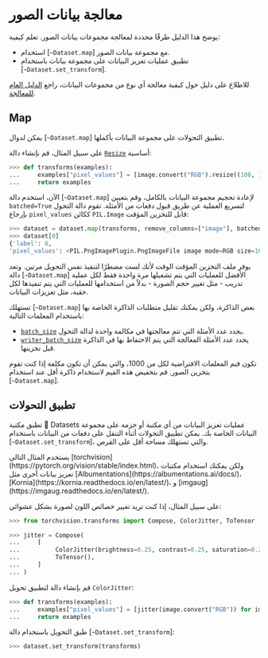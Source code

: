 # معالجة بيانات الصور

يوضح هذا الدليل طرقًا محددة لمعالجة مجموعات بيانات الصور. تعلم كيفية:

- استخدام [`~Dataset.map`] مع مجموعة بيانات الصور.
- تطبيق عمليات تعزيز البيانات على مجموعة بيانات باستخدام [`~Dataset.set_transform`].

للاطلاع على دليل حول كيفية معالجة أي نوع من مجموعات البيانات، راجع <a class="underline decoration-sky-400 decoration-2 font-semibold" href="./process">الدليل العام للمعالجة</a>.

## Map

يمكن لدوال [`~Dataset.map`] تطبيق التحولات على مجموعة البيانات بأكملها.

على سبيل المثال، قم بإنشاء دالة [`Resize`](https://pytorch.org/vision/stable/generated/torchvision.transforms.Resize.html) أساسية:

```py
>>> def transforms(examples):
...     examples["pixel_values"] = [image.convert("RGB").resize((100, 100)) for image in examples["image"]]
...     return examples
```

الآن، استخدم دالة [`~Dataset.map`] لإعادة تحجيم مجموعة البيانات بالكامل، وقم بتعيين `batched=True` لتسريع العملية عن طريق قبول دفعات من الأمثلة. تقوم دالة التحول بإرجاع `pixel_values` ككائن `PIL.Image` قابل للتخزين المؤقت:

```py
>>> dataset = dataset.map(transforms, remove_columns=["image"], batched=True)
>>> dataset[0]
{'label': 6,
'pixel_values': <PIL.PngImagePlugin.PngImageFile image mode=RGB size=100x100 at 0x7F058237BB10>}
```

يوفر ملف التخزين المؤقت الوقت لأنك لست مضطرًا لتنفيذ نفس التحويل مرتين. وتعد دالة [`~Dataset.map`] الأفضل للعمليات التي يتم تشغيلها مرة واحدة فقط لكل عملية تدريب - مثل تغيير حجم الصورة - بدلاً من استخدامها للعمليات التي يتم تنفيذها لكل حقبة، مثل تعزيزات البيانات.

تستهلك [`~Dataset.map`] بعض الذاكرة، ولكن يمكنك تقليل متطلبات الذاكرة الخاصة بها باستخدام المعلمات التالية:

- [`batch_size`](./package_reference/main_classes#datasets.DatasetDict.map.batch_size) يحدد عدد الأمثلة التي تتم معالجتها في مكالمة واحدة لدالة التحول.
- [`writer_batch_size`](./package_reference/main_classes#datasets.DatasetDict.map.writer_batch_size) يحدد عدد الأمثلة المعالجة التي يتم الاحتفاظ بها في الذاكرة قبل تخزينها.

تكون قيم المعلمات الافتراضية لكل من 1000، والتي يمكن أن تكون مكلفة إذا كنت تقوم بتخزين الصور. قم بتخفيض هذه القيم لاستخدام ذاكرة أقل عند استخدام [`~Dataset.map`].

## تطبيق التحولات

تطبق مكتبة 🤗 Datasets عمليات تعزيز البيانات من أي مكتبة أو حزمة على مجموعة البيانات الخاصة بك. يمكن تطبيق التحولات أثناء التنقل على دفعات من البيانات باستخدام [`~Dataset.set_transform`]، والتي تستهلك مساحة أقل على القرص.

<Tip>
يستخدم المثال التالي [torchvision](https://pytorch.org/vision/stable/index.html)، ولكن يمكنك استخدام مكتبات تعزيز بيانات أخرى مثل [Albumentations](https://albumentations.ai/docs/)، [Kornia](https://kornia.readthedocs.io/en/latest/)، و [imgaug](https://imgaug.readthedocs.io/en/latest/).
</Tip>

على سبيل المثال، إذا كنت تريد تغيير خصائص اللون لصورة بشكل عشوائي:

```py
>>> from torchvision.transforms import Compose, ColorJitter, ToTensor

>>> jitter = Compose(
...     [
...          ColorJitter(brightness=0.25, contrast=0.25, saturation=0.25, hue=0.7),
...          ToTensor(),
...     ]
... )
```

قم بإنشاء دالة لتطبيق تحويل `ColorJitter`:

```py
>>> def transforms(examples):
...     examples["pixel_values"] = [jitter(image.convert("RGB")) for image in examples["image"]]
...     return examples
```

طبق التحويل باستخدام دالة [`~Dataset.set_transform`]:

```py
>>> dataset.set_transform(transforms)
```
